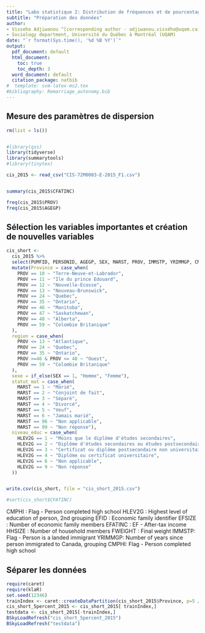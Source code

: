 ```yaml
---
title: "Labo statistique 2: Distribution de fréquences et de pourcentages"
subtitle: "Préparation des données"
author:
- Visseho Adjiwanou ^[corresponding author - adjiwanou.vissého@uqam.ca]
- Sociology department, Université du Québec à Montréal (UQAM)
date: "`r format(Sys.time(), '%d %B %Y')`"
output:
  pdf_document: default
  html_document: 
    toc: true
    toc_depth: 3
  word_document: default
  citation_package: natbib
#  template: svm-latex-ms2.tex 
#bibliography: Remarriage_autonomy.bib
---
```



## Mesure des paramètres de dispersion

```r

rm(list = ls())


#library(qss)
library(tidyverse)
library(summarytools)
#library(tinytex)

cis_2015 <- read_csv("CIS-72M0003-E-2015_F1.csv")


summary(cis_2015$CFATINC) 

freq(cis_2015$PROV)
freq(cis_2015$AGEGP)
```


## Sélection les variables importantes et création de nouvelles variables

```r

cis_short <-
  cis_2015 %>% 
  select(PUMFID, PERSONID, AGEGP, SEX, MARST, PROV, IMMSTP, YRIMMGP, CMPHI, HLEV2G, CFID, CFSIZE, CFMJSI, CFATINC, CFEARNG, EFID, EFSIZE, EFATINC, HHSIZE, FWEIGHT) %>% 
  mutate(Province = case_when(
    PROV == 10 ~ "Terre-Neuve-et-Labrador",
    PROV == 11 ~ "Ile du prince Edouard",
    PROV == 12 ~ "Nouvelle-Ecosse",
    PROV == 13 ~ "Nouveau-Brunswick",
    PROV == 24 ~ "Quebec",
    PROV == 35 ~ "Ontario",
    PROV == 46 ~ "Manitoba",
    PROV == 47 ~ "Saskatchewan",
    PROV == 48 ~ "Alberta",
    PROV == 59 ~ "Colombie Britanique"
  ),
  region = case_when(
    PROV <= 13 ~ "Atlantique",
    PROV == 24 ~ "Quebec",
    PROV == 35 ~ "Ontario",
    PROV >=46 & PROV <= 48 ~ "Ouest",
    PROV == 59 ~ "Colombie Britanique"
  ),
  sexe = if_else(SEX == 1, "Homme", "Femme"),
  statut_mat = case_when(
    MARST == 1 ~ "Marié",
    MARST == 2 ~ "Conjoint de fait",
    MARST == 3 ~ "Séparé",
    MARST == 4 ~ "Divorcé",
    MARST == 5 ~ "Veuf",
    MARST == 6 ~ "Jamais marié",
    MARST == 96 ~ "Non applicable",
    MARST == 99 ~ "Non réponse"),
  niveau_educ = case_when(
    HLEV2G == 1 ~ "Moins que le diplôme d'études secondaires",
    HLEV2G == 2 ~ "Diplôme d'études secondaires ou études postsecondaires partielles",
    HLEV2G == 3 ~ "Certificat ou diplôme postsecondaire non universitaire",
    HLEV2G == 4 ~ "Diplôme ou certificat universitaire",
    HLEV2G == 6 ~ "Non applicable",
    HLEV2G == 9 ~ "Non réponse"
  ))


write.csv(cis_short, file = "cis_short_2015.csv")

#sort(cis_short$CFATINC)
```

CMPHI : Flag - Person completed high school
HLEV2G : Highest level of education of person, 2nd grouping
EFID : Economic family identifier
EFSIZE : Number of economic family members
EFATINC : EF - After-tax income
HHSIZE : Number of household members
FWEIGHT : Final weight
IMMSTP: Flag - Person is a landed immigrant
YRIMMGP: Number of years since person immigrated to Canada, grouping
CMPHI: Flag - Person completed high school


## Séparer les données

```r


require(caret)
require(klaR)
set.seed(12346)
trainIndex <- caret::createDataPartition(cis_short_2015$Province, p=5 / 100 , list=FALSE)
cis_short_5percent_2015 <- cis_short_2015[ trainIndex,]
testdata <- cis_short_2015[-trainIndex,]
BSkyLoadRefresh("cis_short_5percent_2015")
BSkyLoadRefresh("testdata")

```

